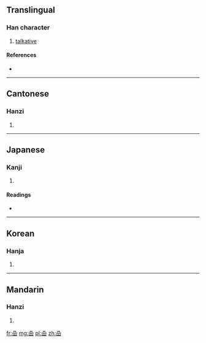==Translingual==

===Han character===
{{Han char|rn=30|rad=口|as=09|sn=12|four=6077<sub>6</sub>|canj=口口口山 (RRRU)}}

# [[talkative]]

====References====
* {{Han ref|kx=0200.020|dkj=03975|dj=0421.170|hdz=10787.020|uh=55A6|ud=21926|bh=D877|bd=55415}}

----

==Cantonese==

===Hanzi===
{{yue-hanzi|jyut=|y=ngaam4}}

# {{defn|Cantonese|sort=口09}}

----

==Japanese==

===Kanji===
{{ja-kanji|grade=|rs=口09}}

# {{defn|Japanese|sort=口09}}

====Readings====
* {{ja-readings|on=[[じょう]] (jō), [[にょう]] (nyō)|kun=[[おしゃべり]] (oshaberi)}}

----

==Korean==

===Hanja===
{{ko-hanja|hangeul=엽|rv=yeop|mr=yŏp}}

# {{defn|Korean|sort=口09}}

----

==Mandarin==

===Hanzi===
{{cmn-hanzi|pin=[[niè]] ([[nie4]])|wg=nieh<sup>4</sup>}}

# {{defn|Mandarin|sort=口09}}

[[fr:喦]]
[[mg:喦]]
[[pl:喦]]
[[zh:喦]]